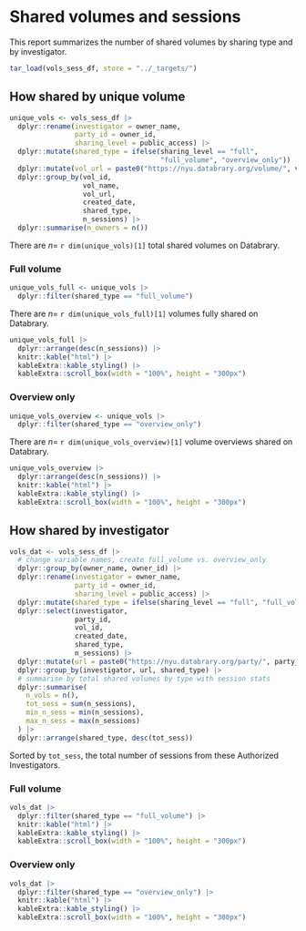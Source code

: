 # Shared volumes and sessions

This report summarizes the number of shared volumes by sharing type and by investigator.

```r
tar_load(vols_sess_df, store = "../_targets/")
```

## How shared by unique volume {-}

```r
unique_vols <- vols_sess_df |>
  dplyr::rename(investigator = owner_name,
                party_id = owner_id,
                sharing_level = public_access) |>
  dplyr::mutate(shared_type = ifelse(sharing_level == "full",
                                     "full_volume", "overview_only")) |>
  dplyr::mutate(vol_url = paste0("https://nyu.databrary.org/volume/", vol_id)) |>
  dplyr::group_by(vol_id,
                  vol_name,
                  vol_url,
                  created_date,
                  shared_type,
                  n_sessions) |>
  dplyr::summarise(n_owners = n())
```

There are $n=$ `r dim(unique_vols)[1]` total shared volumes on Databrary.

### Full volume {-}

```r
unique_vols_full <- unique_vols |>
  dplyr::filter(shared_type == "full_volume")
```

There are $n=$ `r dim(unique_vols_full)[1]` volumes fully shared on Databrary.

```r
unique_vols_full |>
  dplyr::arrange(desc(n_sessions)) |>
  knitr::kable("html") |>
  kableExtra::kable_styling() |>
  kableExtra::scroll_box(width = "100%", height = "300px")
```

### Overview only {-}

```r
unique_vols_overview <- unique_vols |>
  dplyr::filter(shared_type == "overview_only")
```

There are $n=$ `r dim(unique_vols_overview)[1]` volume overviews shared on Databrary.

```r
unique_vols_overview |>
  dplyr::arrange(desc(n_sessions)) |>
  knitr::kable("html") |>
  kableExtra::kable_styling() |>
  kableExtra::scroll_box(width = "100%", height = "300px")
```

## How shared by investigator {-}

```r
vols_dat <- vols_sess_df |>
  # change variable names, create full_volume vs. overview_only
  dplyr::group_by(owner_name, owner_id) |>
  dplyr::rename(investigator = owner_name,
                party_id = owner_id,
                sharing_level = public_access) |>
  dplyr::mutate(shared_type = ifelse(sharing_level == "full", "full_volume", "overview_only")) |>
  dplyr::select(investigator,
                party_id,
                vol_id,
                created_date,
                shared_type,
                n_sessions) |>
  dplyr::mutate(url = paste0("https://nyu.databrary.org/party/", party_id)) |>
  dplyr::group_by(investigator, url, shared_type) |>
  # summarise by total shared volumes by type with session stats
  dplyr::summarise(
    n_vols = n(),
    tot_sess = sum(n_sessions),
    min_n_sess = min(n_sessions),
    max_n_sess = max(n_sessions)
  ) |>
  dplyr::arrange(shared_type, desc(tot_sess))
```

Sorted by `tot_sess`, the total number of sessions from these Authorized Investigators.

### Full volume {-}

```r
vols_dat |>
  dplyr::filter(shared_type == "full_volume") |>
  knitr::kable("html") |>
  kableExtra::kable_styling() |>
  kableExtra::scroll_box(width = "100%", height = "300px")
```

### Overview only {-}

```r
vols_dat |>
  dplyr::filter(shared_type == "overview_only") |>
  knitr::kable("html") |>
  kableExtra::kable_styling() |>
  kableExtra::scroll_box(width = "100%", height = "300px")
```
